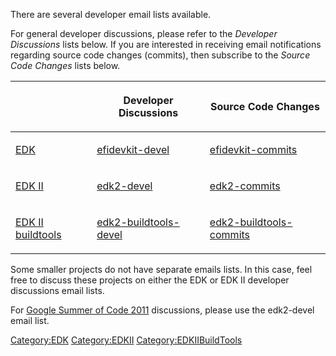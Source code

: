 [[Category:EDK]]
[[Category:EDKII]]
[[Category:EDKIIBuildTools]]
There are several developer email lists available.

For general developer discussions, please refer to the ''Developer Discussions'' lists below.  If you are interested in receiving email notifications regarding source code changes (commits), then subscribe to the ''Source Code Changes'' lists below.

{| class="wikitable"
! !! Developer Discussions !! Source Code Changes
|-
| [[EDK]]
| [https://lists.sourceforge.net/lists/listinfo/efidevkit-devel efidevkit-devel]
| [https://lists.sourceforge.net/lists/listinfo/efidevkit-commits efidevkit-commits]
|-
| [[EDK II]]
| [https://lists.sourceforge.net/lists/listinfo/edk2-devel edk2-devel]
| [https://lists.sourceforge.net/lists/listinfo/edk2-commits edk2-commits]
|-
| [[EDK II buildtools]]
| [https://lists.sourceforge.net/lists/listinfo/edk2-buildtools-devel edk2-buildtools-devel]
| [https://lists.sourceforge.net/lists/listinfo/edk2-buildtools-commits edk2-buildtools-commits]
|}

Some smaller projects do not have separate emails lists.  In this case, feel free to discuss these projects on either the EDK or EDK II developer discussions email lists.

For [[GSOC2011|Google Summer of Code 2011]] discussions, please use the edk2-devel email list.
